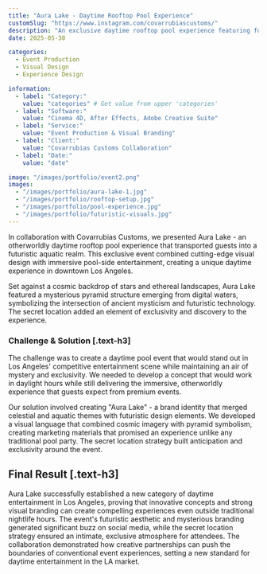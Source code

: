 ```yaml
---
title: "Aura Lake - Daytime Rooftop Pool Experience"
customSlug: "https://www.instagram.com/covarrubiascustoms/"
description: "An exclusive daytime rooftop pool experience featuring futuristic visuals and immersive soundscapes in downtown Los Angeles."
date: 2025-05-30

categories:
  - Event Production
  - Visual Design
  - Experience Design

information:
  - label: "Category:"
    value: "categories" # Get value from upper 'categories'
  - label: "Software:"
    value: "Cinema 4D, After Effects, Adobe Creative Suite"
  - label: "Service:"
    value: "Event Production & Visual Branding"
  - label: "Client:"
    value: "Covarrubias Customs Collaboration"
  - label: "Date:"
    value: "date"

image: "/images/portfolio/event2.png"
images:
  - "/images/portfolio/aura-lake-1.jpg"
  - "/images/portfolio/rooftop-setup.jpg"
  - "/images/portfolio/pool-experience.jpg"
  - "/images/portfolio/futuristic-visuals.jpg"
---
```


In collaboration with Covarrubias Customs, we presented Aura Lake - an otherworldly daytime rooftop pool experience that transported guests into a futuristic aquatic realm. This exclusive event combined cutting-edge visual design with immersive pool-side entertainment, creating a unique daytime experience in downtown Los Angeles.

Set against a cosmic backdrop of stars and ethereal landscapes, Aura Lake featured a mysterious pyramid structure emerging from digital waters, symbolizing the intersection of ancient mysticism and futuristic technology. The secret location added an element of exclusivity and discovery to the experience.

### Challenge & Solution [.text-h3]

The challenge was to create a daytime pool event that would stand out in Los Angeles' competitive entertainment scene while maintaining an air of mystery and exclusivity. We needed to develop a concept that would work in daylight hours while still delivering the immersive, otherworldly experience that guests expect from premium events.

Our solution involved creating "Aura Lake" - a brand identity that merged celestial and aquatic themes with futuristic design elements. We developed a visual language that combined cosmic imagery with pyramid symbolism, creating marketing materials that promised an experience unlike any traditional pool party. The secret location strategy built anticipation and exclusivity around the event.

## Final Result [.text-h3]

Aura Lake successfully established a new category of daytime entertainment in Los Angeles, proving that innovative concepts and strong visual branding can create compelling experiences even outside traditional nightlife hours. The event's futuristic aesthetic and mysterious branding generated significant buzz on social media, while the secret location strategy ensured an intimate, exclusive atmosphere for attendees. The collaboration demonstrated how creative partnerships can push the boundaries of conventional event experiences, setting a new standard for daytime entertainment in the LA market.
